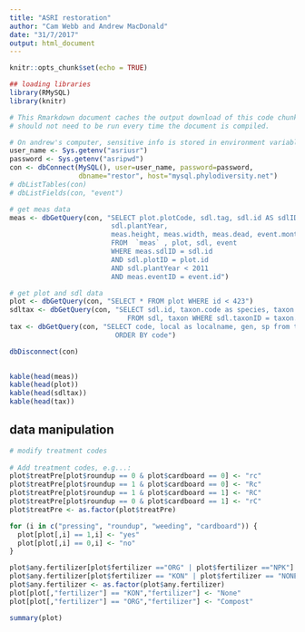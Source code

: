 ```yaml
---
title: "ASRI restoration"
author: "Cam Webb and Andrew MacDonald"
date: "31/7/2017"
output: html_document
---
```


```r
knitr::opts_chunk$set(echo = TRUE)
```

```r
## loading libraries
library(RMySQL)
library(knitr)
```

```r
# This Rmarkdown document caches the output download of this code chunk, so it
# should not need to be run every time the document is compiled.

# On andrew's computer, sensitive info is stored in environment variables.
user_name <- Sys.getenv("asriusr")
password <- Sys.getenv("asripwd")
con <- dbConnect(MySQL(), user=user_name, password=password,
                 dbname="restor", host="mysql.phylodiversity.net")
# dbListTables(con)
# dbListFields(con, "event")

# get meas data
meas <- dbGetQuery(con, "SELECT plot.plotCode, sdl.tag, sdl.id AS sdlID,
                         sdl.plantYear,
                         meas.height, meas.width, meas.dead, event.months
                         FROM  `meas` , plot, sdl, event
                         WHERE meas.sdlID = sdl.id
                         AND sdl.plotID = plot.id
                         AND sdl.plantYear < 2011
                         AND meas.eventID = event.id")

# get plot and sdl data
plot <- dbGetQuery(con, "SELECT * FROM plot WHERE id < 423")
sdltax <- dbGetQuery(con, "SELECT sdl.id, taxon.code as species, taxon.local
                             FROM sdl, taxon WHERE sdl.taxonID = taxon.id")
tax <- dbGetQuery(con, "SELECT code, local as localname, gen, sp from taxon
                          ORDER BY code")

dbDisconnect(con)
  
```

```r
kable(head(meas))
kable(head(plot))
kable(head(sdltax))
kable(head(tax))

```


## data manipulation

```r
# modify treatment codes
  
# Add treatment codes, e.g...:
plot$treatPre[plot$roundup == 0 & plot$cardboard == 0] <- "rc"
plot$treatPre[plot$roundup == 1 & plot$cardboard == 0] <- "Rc"
plot$treatPre[plot$roundup == 1 & plot$cardboard == 1] <- "RC"
plot$treatPre[plot$roundup == 0 & plot$cardboard == 1] <- "rC"
plot$treatPre <- as.factor(plot$treatPre)

for (i in c("pressing", "roundup", "weeding", "cardboard")) {
  plot[plot[,i] == 1,i] <- "yes"
  plot[plot[,i] == 0,i] <- "no"
}

plot$any.fertilizer[plot$fertilizer =="ORG" | plot$fertilizer =="NPK"] <- "yes"
plot$any.fertilizer[plot$fertilizer == "KON" | plot$fertilizer == "NONE"] <- "no"
plot$any.fertilizer <- as.factor(plot$any.fertilizer)
plot[plot[,"fertilizer"] == "KON","fertilizer"] <- "None"
plot[plot[,"fertilizer"] == "ORG","fertilizer"] <- "Compost"
```

```r
summary(plot)
```

